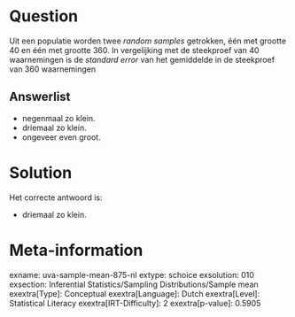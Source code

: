 Question
========

Uit een populatie worden twee *random samples* getrokken, één met
grootte 40 en één met grootte 360. In vergelijking met de steekproef van
40 waarnemingen is de *standard error* van het gemiddelde in de
steekproef van 360 waarnemingen

Answerlist
----------

* negenmaal zo klein.
* driemaal zo klein.
* ongeveer even groot.

Solution
========

Het correcte antwoord is: 

* driemaal zo klein.

Meta-information
================
exname: uva-sample-mean-875-nl
extype: schoice
exsolution: 010
exsection: Inferential Statistics/Sampling Distributions/Sample mean
exextra[Type]: Conceptual
exextra[Language]: Dutch
exextra[Level]: Statistical Literacy
exextra[IRT-Difficulty]: 2
exextra[p-value]: 0.5905
